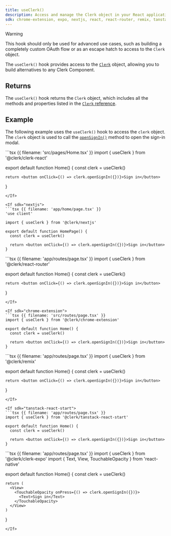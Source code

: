 ```yaml
---
title: useClerk()
description: Access and manage the Clerk object in your React application with Clerk's useClerk() hook.
sdk: chrome-extension, expo, nextjs, react, react-router, remix, tanstack-react-start
---
```


> [!WARNING]
> This hook should only be used for advanced use cases, such as building a completely custom OAuth flow or as an escape hatch to access to the `Clerk` object.

The `useClerk()` hook provides access to the [`Clerk`](/docs/reference/javascript/clerk) object, allowing you to build alternatives to any Clerk Component.

## Returns

The `useClerk()` hook returns the `Clerk` object, which includes all the methods and properties listed in the [`Clerk` reference](/docs/reference/javascript/clerk).

## Example

The following example uses the `useClerk()` hook to access the `clerk` object. The `clerk` object is used to call the [`openSignIn()`](/docs/reference/javascript/clerk#sign-in) method to open the sign-in modal.

<If sdk="react">
  ```tsx {{ filename: 'src/pages/Home.tsx' }}
  import { useClerk } from '@clerk/clerk-react'

  export default function Home() {
    const clerk = useClerk()

    return <button onClick={() => clerk.openSignIn({})}>Sign in</button>
  }
  ```
</If>

<If sdk="nextjs">
  ```tsx {{ filename: 'app/home/page.tsx' }}
  'use client'

  import { useClerk } from '@clerk/nextjs'

  export default function HomePage() {
    const clerk = useClerk()

    return <button onClick={() => clerk.openSignIn({})}>Sign in</button>
  }
  ```
</If>

<If sdk="react-router">
  ```tsx {{ filename: 'app/routes/page.tsx' }}
  import { useClerk } from '@clerk/react-router'

  export default function Home() {
    const clerk = useClerk()

    return <button onClick={() => clerk.openSignIn({})}>Sign in</button>
  }
  ```
</If>

<If sdk="chrome-extension">
  ```tsx {{ filename: 'src/routes/page.tsx' }}
  import { useClerk } from '@clerk/chrome-extension'

  export default function Home() {
    const clerk = useClerk()

    return <button onClick={() => clerk.openSignIn({})}>Sign in</button>
  }
  ```
</If>

<If sdk="remix">
  ```tsx {{ filename: 'app/routes/page.tsx' }}
  import { useClerk } from '@clerk/remix'

  export default function Home() {
    const clerk = useClerk()

    return <button onClick={() => clerk.openSignIn({})}>Sign in</button>
  }
  ```
</If>

<If sdk="tanstack-react-start">
  ```tsx {{ filename: 'app/routes/page.tsx' }}
  import { useClerk } from '@clerk/tanstack-react-start'

  export default function Home() {
    const clerk = useClerk()

    return <button onClick={() => clerk.openSignIn({})}>Sign in</button>
  }
  ```
</If>

<If sdk="expo">
  ```tsx {{ filename: 'app/routes/page.tsx' }}
  import { useClerk } from '@clerk/clerk-expo'
  import { Text, View, TouchableOpacity } from 'react-native'

  export default function Home() {
    const clerk = useClerk()

    return (
      <View>
        <TouchableOpacity onPress={() => clerk.openSignIn({})}>
          <Text>Sign in</Text>
        </TouchableOpacity>
      </View>
    )
  }
  ```
</If>

